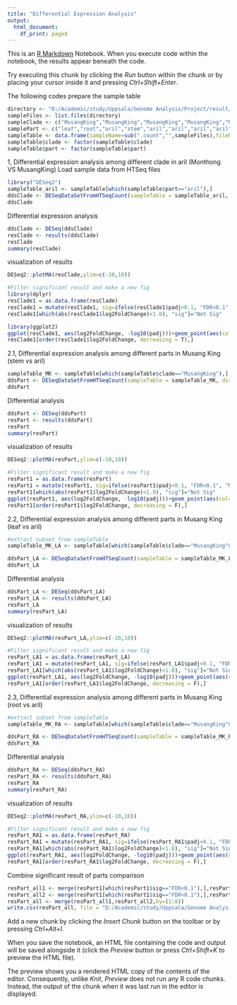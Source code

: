 ---
title: "Differential Expression Analysis"
output:
  html_document:
    df_print: paged
---

This is an [R Markdown](http://rmarkdown.rstudio.com) Notebook. When you execute code within the notebook, the results appear beneath the code. 

Try executing this chunk by clicking the *Run* button within the chunk or by placing your cursor inside it and pressing *Ctrl+Shift+Enter*. 

The following codes prepare the sample table
```{r}
directory <- "D:/Academic/study/Uppsala/Genome Analysis/Project/result/differential expression analysis/htseq"
sampleFiles <- list.files(directory)
sampleClade <- c("MusangKing","MusangKing","MusangKing","MusangKing","MusangKing","Monthong","Monthong","Monthong")
samplePart <- c("leaf","root","aril","stem","aril","aril","aril","aril")
sampleTable <- data.frame(sampleName=sub(".count","",sampleFiles),fileName=sampleFiles, clade=sampleClade, part=samplePart)
sampleTable$clade <- factor(sampleTable$clade)
sampleTable$part <- factor(sampleTable$part)
```

1, Differential expression analysis among different clade in aril (Monthong VS MusangKing)
Load sample data from HTSeq files
```{r}
library("DESeq2")
sampleTable_aril <- sampleTable[which(sampleTable$part=="aril"),]
ddsClade <- DESeqDataSetFromHTSeqCount(sampleTable = sampleTable_aril, directory = directory, design= ~ clade)
ddsClade
```
Differential expression analysis
```{r}
ddsClade <- DESeq(ddsClade)
resClade <- results(ddsClade)
resClade
summary(resClade)
```
visualization of results
```{r}
DESeq2::plotMA(resClade,ylim=c(-10,10))

#Filter significant result and make a new fig
library(dplyr)
resClade1 = as.data.frame(resClade)
resClade1 = mutate(resClade1, sig=ifelse(resClade1$padj<0.1, "FDR<0.1", "Not Sig"))
resClade1[which(abs(resClade1$log2FoldChange)<1.0), "sig"]="Not Sig"

library(ggplot2)
ggplot(resClade1, aes(log2FoldChange, -log10(padj)))+geom_point(aes(col=sig))+scale_color_manual(values = c("red","black"))
resClade1[order(resClade1$log2FoldChange, decreasing = T),]
```

2.1, Differential expression analysis among different parts in Musang King (stem vs aril)
```{r}
sampleTable_MK <- sampleTable[which(sampleTable$clade=="MusangKing"),]
ddsPart <- DESeqDataSetFromHTSeqCount(sampleTable = sampleTable_MK, directory = directory, design= ~ part)
ddsPart
```
Differential analysis
```{r}
ddsPart <- DESeq(ddsPart)
resPart <- results(ddsPart)
resPart
summary(resPart)
```
visualization of results
```{r}
DESeq2::plotMA(resPart,ylim=c(-10,10))

#Filter significant result and make a new fig
resPart1 = as.data.frame(resPart)
resPart1 = mutate(resPart1, sig=ifelse(resPart1$padj<0.1, "FDR<0.1", "Not Sig"))
resPart1[which(abs(resPart1$log2FoldChange)<1.0), "sig"]="Not Sig"
ggplot(resPart1, aes(log2FoldChange, -log10(padj)))+geom_point(aes(col=sig))+scale_color_manual(values = c("red","black"))
resPart1[order(resPart1$log2FoldChange, decreasing = F),]
```

2.2, Differential expression analysis among different parts in Musang King (leaf vs aril)
```{r}
#extract subset from sampleTable
sampleTable_MK_LA <- sampleTable[which(sampleTable$clade=="MusangKing"&(sampleTable$part=="leaf"|sampleTable$part=="aril")),]

ddsPart_LA <- DESeqDataSetFromHTSeqCount(sampleTable = sampleTable_MK_LA, directory = directory, design= ~ part)
ddsPart_LA
```
Differential analysis
```{r}
ddsPart_LA <- DESeq(ddsPart_LA)
resPart_LA <- results(ddsPart_LA)
resPart_LA
summary(resPart_LA)
```
visualization of results
```{r}
DESeq2::plotMA(resPart_LA,ylim=c(-10,10))

#Filter significant result and make a new fig
resPart_LA1 = as.data.frame(resPart_LA)
resPart_LA1 = mutate(resPart_LA1, sig=ifelse(resPart_LA1$padj<0.1, "FDR<0.1", "Not Sig"))
resPart_LA1[which(abs(resPart_LA1$log2FoldChange)<1.0), "sig"]="Not Sig"
ggplot(resPart_LA1, aes(log2FoldChange, -log10(padj)))+geom_point(aes(col=sig))+scale_color_manual(values = c("red","black"))
resPart_LA1[order(resPart_LA1$log2FoldChange, decreasing = F),]
```

2.3, Differential expression analysis among different parts in Musang King (root vs aril)
```{r}
#extract subset from sampleTable
sampleTable_MK_RA <- sampleTable[which(sampleTable$clade=="MusangKing"&(sampleTable$part=="root"|sampleTable$part=="aril")),]

ddsPart_RA <- DESeqDataSetFromHTSeqCount(sampleTable = sampleTable_MK_RA, directory = directory, design= ~ part)
ddsPart_RA
```

Differential analysis
```{r}
ddsPart_RA <- DESeq(ddsPart_RA)
resPart_RA <- results(ddsPart_RA)
resPart_RA
summary(resPart_RA)
```

visualization of results
```{r}
DESeq2::plotMA(resPart_RA,ylim=c(-10,10))

#Filter significant result and make a new fig
resPart_RA1 = as.data.frame(resPart_RA)
resPart_RA1 = mutate(resPart_RA1, sig=ifelse(resPart_RA1$padj<0.1, "FDR<0.1", "Not Sig"))
resPart_RA1[which(abs(resPart_RA1$log2FoldChange)<1.0), "sig"]="Not Sig"
ggplot(resPart_RA1, aes(log2FoldChange, -log10(padj)))+geom_point(aes(col=sig))+scale_color_manual(values = c("red","black"))
resPart_RA1[order(resPart_RA1$log2FoldChange, decreasing = F),]
```

Combine significant result of parts comparison
```{r}
resPart_all1 <- merge(resPart1[which(resPart1$sig=="FDR<0.1"),],resPart_LA1[which(resPart_LA1$sig=="FDR<0.1"),],by=0)
resPart_all2 <- merge(resPart1[which(resPart1$sig=="FDR<0.1"),],resPart_RA1[which(resPart_RA1$sig=="FDR<0.1"),],by=0)
resPart_all <- merge(resPart_all1,resPart_all2,by=(1:8))
write.csv(resPart_all, file = "D:/Academic/study/Uppsala/Genome Analysis/Project/result/differential expression analysis/sig-result among all parts.csv")
```

Add a new chunk by clicking the *Insert Chunk* button on the toolbar or by pressing *Ctrl+Alt+I*.

When you save the notebook, an HTML file containing the code and output will be saved alongside it (click the *Preview* button or press *Ctrl+Shift+K* to preview the HTML file).

The preview shows you a rendered HTML copy of the contents of the editor. Consequently, unlike *Knit*, *Preview* does not run any R code chunks. Instead, the output of the chunk when it was last run in the editor is displayed.

